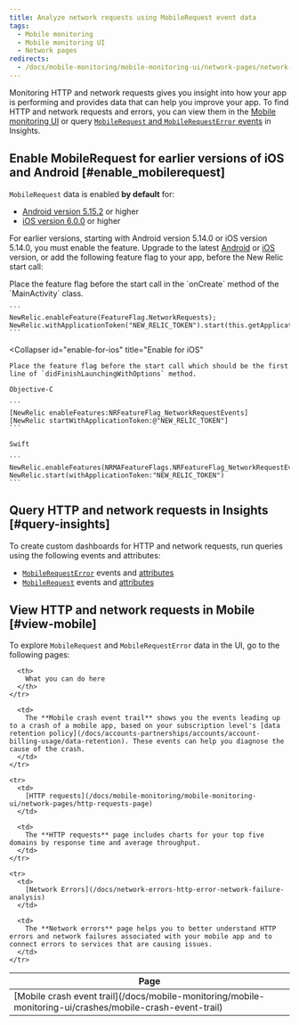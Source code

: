 ```yaml
---
title: Analyze network requests using MobileRequest event data
tags:
  - Mobile monitoring
  - Mobile monitoring UI
  - Network pages
redirects:
  - /docs/mobile-monitoring/mobile-monitoring-ui/network-pages/network-request-instrumentation
---
```


Monitoring HTTP and network requests gives you insight into how your app is performing and provides data that can help you improve your app. To find HTTP and network requests and errors, you can view them in the [Mobile monitoring UI](#view-mobile) or query [`MobileRequest` and `MobileRequestError` events](#query-insights) in Insights.

## Enable MobileRequest for earlier versions of iOS and Android [#enable_mobilerequest]

`MobileRequest` data is enabled **by default** for:

* [Android version 5.15.2](/docs/release-notes/mobile-release-notes/android-release-notes/android-5152) or higher
* [iOS version 6.0.0](/docs/release-notes/mobile-release-notes/ios-release-notes/ios-agent-600) or higher

For earlier versions, starting with Android version 5.14.0 or iOS version 5.14.0, you must enable the feature. Upgrade to the latest [Android](/docs/mobile-monitoring/new-relic-mobile-android/install-configure/upgrade-new-relic-mobiles-android-sdk) or [iOS](/docs/mobile-monitoring/new-relic-mobile-ios/installation/upgrade-new-relic-mobiles-ios-sdk) version, or add the following feature flag to your app, before the New Relic start call:

<CollapserGroup>
  <Collapser
    id="enable-for-android"
    title="Enable for Android"
  >
    Place the feature flag before the start call in the `onCreate` method of the `MainActivity` class.

    ```
    NewRelic.enableFeature(FeatureFlag.NetworkRequests);
    NewRelic.withApplicationToken("NEW_RELIC_TOKEN").start(this.getApplication());
    ```
  </Collapser>

  <Collapser
    id="enable-for-ios"
    title="Enable for iOS"
  >
    Place the feature flag before the start call which should be the first line of `didFinishLaunchingWithOptions` method.

    Objective-C

    ```
    [NewRelic enableFeatures:NRFeatureFlag_NetworkRequestEvents]
    [NewRelic startWithApplicationToken:@"NEW_RELIC_TOKEN"]
    ```

    Swift

    ```
    NewRelic.enableFeatures(NRMAFeatureFlags.NRFeatureFlag_NetworkRequestEvents)
    NewRelic.start(withApplicationToken:"NEW_RELIC_TOKEN")
    ```
  </Collapser>
</CollapserGroup>

## Query HTTP and network requests in Insights [#query-insights]

To create custom dashboards for HTTP and network requests, run queries using the following events and attributes:

* [`MobileRequestError`](/docs/insights/nrql-new-relic-query-language/nrql-examples/insights-query-examples-mobile#mobilerequesterror-examples) events and [attributes](/docs/insights/insights-data-sources/default-data/mobile-events-attributes#mobilerequesterror-attributes)
* [`MobileRequest`](/docs/insights/nrql-new-relic-query-language/nrql-query-examples/insights-query-examples-new-relic-mobile#mobilerequest-examples) events and [attributes](/docs/insights/insights-data-sources/default-data/mobile-events-attributes#mobilerequest-attributes)

## View HTTP and network requests in Mobile [#view-mobile]

To explore `MobileRequest` and `MobileRequestError` data in the UI, go to the following pages:

<Table>
  <thead>
    <tr>
      <th style={{ width: "200px" }}>
        Page
      </th>

      <th>
        What you can do here
      </th>
    </tr>
  </thead>

  <tbody>
    <tr>
      <td>
        [Mobile crash event trail](/docs/mobile-monitoring/mobile-monitoring-ui/crashes/mobile-crash-event-trail)
      </td>

      <td>
        The **Mobile crash event trail** shows you the events leading up to a crash of a mobile app, based on your subscription level's [data retention policy](/docs/accounts-partnerships/accounts/account-billing-usage/data-retention). These events can help you diagnose the cause of the crash.
      </td>
    </tr>

    <tr>
      <td>
        [HTTP requests](/docs/mobile-monitoring/mobile-monitoring-ui/network-pages/http-requests-page)
      </td>

      <td>
        The **HTTP requests** page includes charts for your top five domains by response time and average throughput.
      </td>
    </tr>

    <tr>
      <td>
        [Network Errors](/docs/network-errors-http-error-network-failure-analysis)
      </td>

      <td>
        The **Network errors** page helps you to better understand HTTP errors and network failures associated with your mobile app and to connect errors to services that are causing issues.
      </td>
    </tr>
  </tbody>
</Table>
